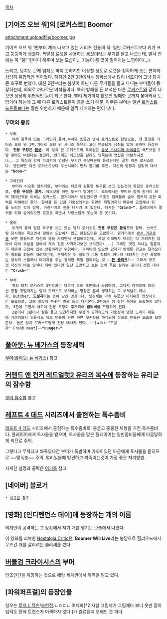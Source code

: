 [[목차]]
== [기어즈 오브 워]의 [로커스트] Boomer ==
attachment:uploadfile/boomer.jpg

기어즈 오브 워 1편부터 계속 나오고 있는 시리즈 전통의 적. 일반 로커스트보다 키가 크고 뚱뚱하게 생겼다. 폭발성 로켓을 사용하는 [[붐샷]]이라는 무기를 들고 나오는데, 발사 전에는 꼭 "붐" 한마디 해주며 쏘는 모습이... 지능이 좀 많이 떨어지는 느낌이다(...)

느리고, 덩치도 큰게 엄폐도 하지 못하지만 이상할 정도로 로켓을 정확하게 쏘는 편이라 상당히 위협적인 적이었다. 하지만 2편 3편에서는 정확성에서 많이 너프되어 그냥 덩치 큰 호구로 변했다. 대신 2편부터는 붐샷이 아닌 다른 무기들을 들고 다니는 부머들이 등장하는데, 의외로 까다로운 녀석들이다. 특히 방패를 든 녀석은 다른 [[로커스트]]와 같이 나오면 상당히 위협적인 놈이 되곤 한다. 빨리 제거하지 않으면 엄폐한 곳까지 쫓아와서 도망가야 하는데 그 때 다른 로커스트들이 총을 쏘기 때문. 아무튼 부머는 일반 [[로커스트]] [[드론]]들보다는 훨씬 위험하기 때문에 일찍 제거하는 편이 낫다.

=== 부머의 종류 ===
 * 부머
    아래 항목에 있는 그라인더,몰러,부처와 동류인 덩치 로커스트중 한명으로, 첫 등장은 기어즈 오브 워 1편.기어즈 오브 워 시리즈 특유의 고어 연출답게 생쥐를 밟아 으깨며 등장한다. '''전용 무장은 [[붐샷]]'''. 이 덩치 큰 로커스트의 특이점은 [[롱샷 스나이퍼 라이플]]로 헤드샷을 2방 맞아도 버틴다는 점인데, 안그래도 헤드샷을 날려도 안죽는데 맷집은 어련하시겠나.. 그 특징과 함께 파괴력이 엄청난 무기인 붐샷때문에 등장한다면 골치 아픈 로커스트다. 웬만하면 다른 로커스트보다 우선시하여 먼저 잡기를 추천. 자신의 명칭과 걸맞게 대사는 '''"Boom~"'''

 * 그라인더
    부머와 비슷한 덩치지만, 부머와는 다르게 원통형 투구를 쓰고 있는것이 특징인 로커스트로, '''전용 무장은 멀처'''. 헤드샷을 하면 투구가 떨어진다. 호드에서는 부머와 함께 원거리 화력 양대산맥을 이루는 로커스트. 원거리에서 등장했다면 무조건 엄폐물에 숨어 멀처의 강한 화력을 피해야만 한다. 멀처를 든 만큼 기동성에서는 확연히 뒤떨어지기 때문에 근접해서 뒤를 노리는 것이 상책. 마찬가지로 전용 대사가 또 있는데, 대사는 '''"Grind~"'''. 플레이어가 멀처를 피해 숨어있으면 흐흐흐 하면서 자랑스럽게 웃는데 좀 웃기다.

 * 몰러
    두개의 뿔이 달린 투구를 쓰고 있는 덩치 로커스트.'''전용 무장은 붐실드'''와 철퇴. 쓰러뜨릴 당시에는 죽으면서 철퇴는 드랍하지 않고 붐실드만을 드랍한다. 원거리에서 [[랜서 기관총]]을 쏘면 붐쉴드로 자신의 몸을 가리면서 근접해오는데, 사실 이래봤자 다리는 다 가려지진 않아서 다리 부분을 앞에서 계속 집중 사격하다보면 쓰러진다(...) 그래도 맷집 하나는 절륜하기 때문에 근접해 있는 상황이라면 위험하다. 가까이에 있으면 갑자기 방패를 걷고는 달려오다가 철퇴를 휘둘러 내려치는데, 문제점은 이 철퇴가 보통 철퇴가 아니라 내려치는 순간 폭발하는 방식의 스플래시 데미지를 주는 강력한 폭발 철퇴라는 것.~~'''[[돈 클리크]]'''?~~ 그래서 무조건 자신의 바로 앞이나 뒤에 있다면 일단 도망치고 보는 것이 목숨 살리는 길이다.전용 대사는 '''"Crush~"'''

 * 부처
    위의 덩치 로커스트 3인방과는 다르게 호드 초반에서 등장하여, 그다지 강력함에 있어선 한참 뒤떨어지는 덩치 로커스트.부처라는 명칭은 흔히 생각하는 그 부처님이 아니라, Butcher, '''도살자'''라는 뜻이 담긴 명칭이다. 생김새는 마치 푸줏간 아저씨를 연상시키는 모습으로, 그에 걸맞게 푸줏간 칼을 들고 다가온다.2편에서 이 칼은 죽어도 드랍하지 않다가, 3편에 오면서 새로이 전용 무장이 추가되어 '''클리버'''를 드랍하게 된다.
    2편이나 3편이나 칼을 들고 있긴하지만 무장의 공격속도와 기동성이 엄청 느리기 때문에 가까이와서 휘둘러도 뒤로 덤블링 한번 하면 헛손질을 하게되어 참으로 안습한 모습을 보여준다. 물론 덩치 로커스트답게 전용 대사가 있다. ~~[wiki:"도살자" Fresh meat]~~'''"Hunger~"'''

== [[폴아웃: 뉴 베가스]]의 등장세력 ==
[[부머(폴아웃: 뉴 베가스)]] 참고
 
== [[커맨드 앤 컨커 레드얼럿2 유리의 복수]]에 등장하는 유리군의 잠수함 ==
[[부머 잠수함]] 참고

== [[레프트 4 데드]] 시리즈에서 출현하는 특수좀비 == 
[[레프트 4 데드]] 시리즈에서 출현하는 특수좀비로, 둥글고 뚱뚱한 체형을 가진 특수좀비다. 플레이어에게 토사물을 뱉으며, 토사물을 맞은 플레이어는 일반좀비들에게 다굴당하게 되므로 주의.

그렇다고 무턱대고 쏴죽였다간 부머가 폭발하며 가까이있던 아군에게 토사물을 묻히므로 ~~맹독충~~ 주의. 멀리있을때 발견하고 쏴죽이는것이 가장 좋은 처리방법.

자세한 설명과 공략은 [[레프트 4 데드/특수 감염자#s-5|여기를]] 참고.

== [네이버] 블로거 ==
 * [[이규원]] 참조.

== [영화] [인디펜던스 데이]에 등장하는 개의 이름 ==
외계인이 공격하는 그 상황에서 자기 개를 챙기는 모습에서 나왔다.

이 영화를 리뷰한 [[Nostalgia Critic]]은, '''Boomer Will Live'''라는 농담으로 헐리우드에서 무조건 개를 살리려는 클리셰를 깠다.

== [[버블검 크라이시스]]의 부머 ==
인조인간을 지칭하는 것으로 해당 세계관에서 악역을 맡고 있다.

== [파워퍼프걸]의 등장인물 ==
성우는 [[로저 L 잭슨]]/[[조현정]].ㄴㅇㅍㄴ 여체화[*2 사실 그림체가 그림체다 보니 옷만 갈아입혀도 전혀 트랜스가 어색하지 않다.]가 완료된지 오래인 듯 하다.

